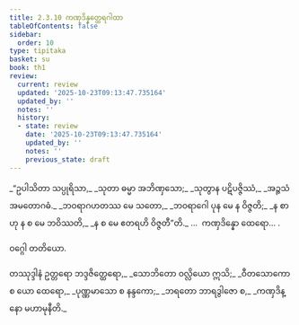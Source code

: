 ```yaml
---
title: 2.3.10 ကဏှဒိန္နတ္ထေရဂါထာ
tableOfContents: false
sidebar:
  order: 10
type: tipitaka
basket: su
book: th1
review:
  current: review
  updated: '2025-10-23T09:13:47.735164'
  updated_by: ''
  notes: ''
  history:
  - state: review
    date: '2025-10-23T09:13:47.735164'
    updated_by: ''
    notes: ''
    previous_state: draft
---
```



<ReviewStatus review={frontmatter.review} showDetails={true} />

<HypothesisAnnotation frontmatter={frontmatter} />

<DynamicBreadcrumb />

<Division number="179" book="th1" e="ch" v="19" p="255">

<Paragraph number="365" type="verses" book="th1">
_“ဥပါသိတာ သပ္ပုရိသာ,_  
_သုတာ ဓမ္မာ အဘိဏှသော;_  
_သုတွာန ပဋိပဇ္ဇိဿံ,_  
_အဉ္ဇသံ အမတောဂဓံ._  

</Paragraph>

</Division>
<Division number="180" book="th1" e="ch" v="19" p="255">

<Paragraph number="366" type="verses" book="th1">
_ဘဝရာဂဟတဿ မေ သတော,_  
_ဘဝရာဂေါ ပုန မေ န ဝိဇ္ဇတိ;_  
_န စာဟု န စ မေ ဘဝိဿတိ,_  
_န စ မေ ဧတရဟိ ဝိဇ္ဇတီ”တိ._  


</Paragraph>
</Division>

<Paragraph number="367" type="center" book="th1">
…  ကဏှဒိန္နော ထေရော… .

  
ဝဂ္ဂေါ တတိယော.



</Paragraph>

<Paragraph number="368" type="center" book="th1">
တဿုဒ္ဒါနံ


</Paragraph>

<Paragraph number="369" type="verses" book="th1">
ဥတ္တရော ဘဒ္ဒဇိတ္ထေရော,_  
_သောဘိတော ဝလ္လိယော ဣသိ;_  
_ဝီတသောကော စ ယော ထေရော,_  
_ပုဏ္ဏမာသော စ နန္ဒကော;_  
_ဘရတော ဘာရဒွါဇော စ,_  
_ကဏှဒိန္နော မဟာမုနီတိ._
</Paragraph>